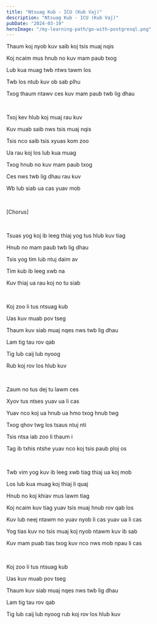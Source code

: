 ```yaml
---
title: "Ntsuag Kub - ICU (Kub Vaj)"
description: "Ntsuag Kub - ICU (Kub Vaj)"
pubDate: "2024-03-19"
heroImage: "/my-learning-path/go-with-postgresql.png"
---
```


Thaum koj nyob kuv saib koj tsis muaj nqis

Koj ncaim mus hnub no kuv mam paub txog

Lub kua muag twb ntws tawm los

Twb los ntub kuv ob sab plhu

Txog thaum ntawv ces kuv mam paub twb lig dhau

<br />

Txoj kev hlub koj muaj rau kuv

Kuv muab saib nws tsis muaj nqis

Tsis nco saib tsis xyuas kom zoo

Ua rau koj los lub kua muag

Txog hnub no kuv mam paub txog

Ces nws twb lig dhau rau kuv

Wb lub siab ua cas yuav mob

<br />

[Chorus]

<br />

Tsuas yog koj ib leeg thiaj yog tus hlub kuv tiag

Hnub no mam paub twb lig dhau

Tsis yog tim lub ntuj daim av

Tim kub ib leeg xwb na

Kuv thiaj ua rau koj no tu siab

<br />

Koj zoo li tus ntsuag kub

Uas kuv muab pov tseg

Thaum kuv siab muaj nqes nws twb lig dhau

Lam tig tau rov qab

Tig lub caij lub nyoog

Rub koj rov los hlub kuv

<br />

Zaum no tus dej tu lawm ces

Xyov tus ntses yuav ua li cas

Yuav nco koj ua hnub ua hmo txog hnub twg

Txog qhov twg los tsaus ntuj nti

Tsis ntsa iab zoo li thaum i

Tag ib txhis ntshe yuav nco koj tsis paub ploj os

<br />

Twb vim yog kuv ib leeg xwb tiag thiaj ua koj mob

Los lub kua muag koj thiaj li quaj

Hnub no koj khiav mus lawm tiag

Koj ncaim kuv tiag yuav tsis muaj hnub rov qab los

Kuv lub neej ntawm no yuav nyob li cas yuav ua li cas

Yog tias kuv no tsis muaj koj nyob ntawm kuv ib sab

Kuv mam puab tias txog kuv nco nws mob npau li cas

<br />

Koj zoo li tus ntsuag kub

Uas kuv muab pov tseg

Thaum kuv siab muaj nqes nws twb lig dhau

Lam tig tau rov qab

Tig lub caij lub nyoog rub koj rov los hlub kuv
